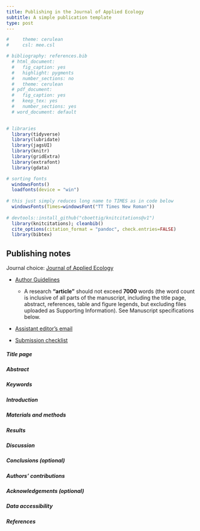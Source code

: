 ```yaml
---
title: Publishing in the Journal of Applied Ecology
subtitle: A simple publication template
type: post
---
```


```r
#     theme: cerulean
#     csl: mee.csl

# bibliography: references.bib
  # html_document:
  #   fig_caption: yes
  #   highlight: pygments
  #   number_sections: no
  #   theme: cerulean
  # pdf_document:
  #   fig_caption: yes
  #   keep_tex: yes
  #   number_sections: yes
  # word_document: default
  
```

```r
# libraries
  library(tidyverse)
  library(lubridate)
  library(jagsUI)
  library(knitr)
  library(gridExtra)
  library(extrafont)
  library(gdata)

# sorting fonts
  windowsFonts()
  loadfonts(device = "win")
  
# this just simply reduces long name to TIMES as in code below
  windowsFonts(Times=windowsFont("TT Times New Roman")) 
  
# devtools::install_github("cboettig/knitcitations@v1")
  library(knitcitations); cleanbib()
  cite_options(citation_format = "pandoc", check.entries=FALSE)
  library(bibtex)
```

## Publishing notes

Journal choice: [Journal of Applied Ecology](http://www.journalofappliedecology.org/view/.../authorGuideline.html)

- [Author Guidelines](http://mc.manuscriptcentral.com/jappl-besjournals)
  - A research **"article"** should not exceed **7000** words (the word count is inclusive of all parts of the manuscript, including the title page, abstract, references, table and figure legends, but excluding files uploaded as Supporting Information). See Manuscript specifications below.

- [Assistant editor's email](admin@journalofappliedecology.org)

- [Submission checklist](https://besjournals.onlinelibrary.wiley.com/hub/journal/13652664/about/author-guidelines#quickchecklistinitialsubmission)

##### Title page

##### Abstract

##### Keywords

##### Introduction

##### Materials and methods

##### Results

##### Discussion

##### Conclusions (optional)

##### Authors’ contributions

##### Acknowledgements (optional)

##### Data accessibility

##### References
